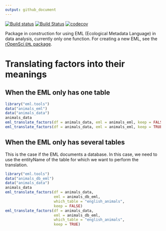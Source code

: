 ```yaml
---
output: github_document
---
```


[![Build status](https://ci.appveyor.com/api/projects/status/fju06tfixss6dce8?svg=true)](https://ci.appveyor.com/project/masalmon/eml-tools)
[![Build Status](https://travis-ci.org/maelle/eml.tools.svg?branch=master)](https://travis-ci.org/maelle/eml.tools)
[![codecov](https://codecov.io/gh/maelle/eml.tools/branch/master/graph/badge.svg)](https://codecov.io/gh/maelle/eml.tools)

Package in construction for using EML (Ecological Metadata Language) in data analysis, currently only one function. For creating a new EML, see the [rOpenSci `EML` package](https://github.com/ropensci/EML).

# Translating factors into their meanings

## When the EML only has one table

```r
library("eml.tools")
data("animals_eml")
data("animals_data")
animals_data
eml_translate_factors(df = animals_data, eml = animals_eml, keep = FALSE)
eml_translate_factors(df = animals_data, eml = animals_eml, keep = TRUE)

```


## When the EML only has several tables

This is the case if the EML documents a database. In this case, we need to use the entityName of the table for which we want to perform the translation.

```r
library("eml.tools")
data("animals_db_eml")
data("animals_data")
animals_data
eml_translate_factors(df = animals_data,
                      eml = animals_db_eml,
                      which_table = "english_animals",
                      keep = FALSE)
eml_translate_factors(df = animals_data,
                      eml = animals_db_eml,
                      which_table = "english_animals",
                      keep = TRUE)

```
